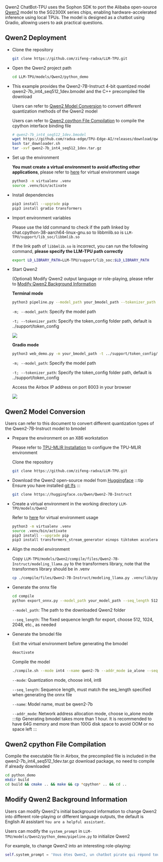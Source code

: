 Qwen2 ChatBot-TPU uses the Sophon SDK to port the Alibaba open-source [Qwen2](https://huggingface.co/Qwen/Qwen2-7B-Instruct) model to the SG2300X series chips, enabling hardware-accelerated inference using local TPUs. The model is designed as a chatbot using Gradio, allowing users to ask practical questions.

## Qwen2 Deployment

- Clone the repository

  ```bash
  git clone https://github.com/zifeng-radxa/LLM-TPU.git
  ```

- Open the Qwen2 project path
  ```bash
  cd LLM-TPU/models/Qwen2/python_demo
  ```
- This example provides the Qwen2-7B-Instruct 4-bit quantized model qwen2-7b_int4_seq512_1dev.bmodel and the C++ precompiled file download

  Users can refer to [Qwen2 Model Conversion](#qwen2-model-conversion) to convert different quantization methods of the Qwen2 model

  Users can refer to [Qwen2 cpython File Compilation](#qwen2-cpython-file-compilation) to compile the cpython interface binding file

  ```bash
  # qwen2-7b_int4_seq512_1dev.bmodel
  wget https://github.com/radxa-edge/TPU-Edge-AI/releases/download/qwen2/tar_downloader.sh
  bash tar_downloader.sh
  tar -xvf qwen2-7b_int4_seq512_1dev.tar.gz
  ```

- Set up the environment

  **You must create a virtual environment to avoid affecting other applications**, please refer to [here](../ai-tools/virtualenv_usage) for virtual environment usage

  ```bash
  python3 -m virtualenv .venv
  source .venv/bin/activate
  ```

- Install dependencies

  ```bash
  pip3 install --upgrade pip
  pip3 install gradio transformers
  ```

- Import environment variables

  Please use the ldd command to check if the path linked by chat.cpython-38-aarch64-linux-gnu.so to libbmlib.so is `LLM-TPU/support/lib_soc/libbmlib.so`

  If the link path of `libbmlib.so` is incorrect, you can run the following command, **please specify the LLM-TPU path correctly**

  ```bash
  export LD_LIBRARY_PATH=LLM-TPU/support/lib_soc:$LD_LIBRARY_PATH
  ```

- Start Qwen2

  (Optional) Modify Qwen2 output language or role-playing, please refer to [Modify Qwen2 Background Information](#modify-qwen2-background-information)

  **Terminal mode**

  ```bash
  python3 pipeline.py --model_path your_bmodel_path --tokenizer_path ../support/token_config/
  ```

  `-m; --model_path`: Specify the model path

  `-t; --tokenizer_path`: Specify the token_config folder path, default is ../support/token_config

  <img src="../../../../img/general-tutorial/tpu_ai/qwen2_2.webp" />

  **Gradio mode**

  ```bash
  python3 web_demo.py -m your_bmodel_path -t ../support/token_config/
  ```

  `-m; --model_path`: Specify the model path

  `-t; --tokenizer_path`: Specify the token_config folder path, default is ../support/token_config

  Access the Airbox IP address on port 8003 in your browser

  <img src="../../../../img/general-tutorial/tpu_ai/qwen2_1.webp" />

## Qwen2 Model Conversion

Users can refer to this document to convert different quantization types of the Qwen2-7B-Instruct model to bmodel

- Prepare the environment on an X86 workstation

  Please refer to [TPU-MLIR Installation](../../model-compile/tpu_mlir_env) to configure the TPU-MLIR environment

  Clone the repository

  ```bash
  git clone https://github.com/zifeng-radxa/LLM-TPU.git
  ```

- Download the Qwen2 open-source model from [Huggingface](https://huggingface.co/Qwen/Qwen2-7B-Instruct)
  :::tip
  Ensure you have installed [git lfs](https://git-lfs.com/)
  :::

  ```bash
  git clone https://huggingface.co/Qwen/Qwen2-7B-Instruct
  ```

- Create a virtual environment in the working directory `LLM-TPU/models/Qwen2`

  Refer to [here](../ai-tools/virtualenv_usage) for virtual environment usage

  ```bash
  python3 -m virtualenv .venv
  source .venv/bin/activate
  pip3 install --upgrade pip
  pip3 install transformers_stream_generator einops tiktoken accelerate torch==2.0.1+cpu torchvision==0.15.2 transformers==4.41.2
  ```

- Align the model environment

  Copy `LLM-TPU/models/Qwen2/compile/files/Qwen2-7B-Instruct/modeling_llama.py` to the transformers library,
  note that the transformers library should be in .venv

  ```bash
  cp ./compile/files/Qwen2-7B-Instruct/modeling_llama.py .venv/lib/python3.10/site-packages/transformers/models/qwen2
  ```

- Generate the onnx file

  ```bash
  cd compile
  python export_onnx.py --model_path your_model_path --seq_length 512
  ```

  `--model_path`: The path to the downloaded Qwen2 folder

  `--seq_length`: The fixed sequence length for export, choose 512, 1024, 2048, etc., as needed

- Generate the bmodel file

  Exit the virtual environment before generating the bmodel

  ```bash
  deactivate
  ```

  Compile the model

  ```bash
  ./compile.sh --mode int4 --name qwen2-7b --addr_mode io_alone --seq_length 512 # same as int8
  ```

  `--mode`: Quantization mode, choose int4, int8

  `--seq_length`: Sequence length, must match the seq_length specified when generating the onnx file

  `--name`: Model name, must be qwen2-7b

  `--addr_mode`: Network address allocation mode, choose io_alone mode
  :::tip
  Generating bmodel takes more than 1 hour. It is recommended to have 64G memory and more than 100G disk space to avoid OOM or no space left
  :::

## Qwen2 cpython File Compilation

Compile the executable file in Airbox, the precompiled file is included in the qwen2-7b_int4_seq512_1dev.tar.gz download package, no need to compile if already downloaded

```bash
cd python_demo
mkdir build
cd build && cmake .. && make && cp *cpython* .. && cd ..
```

## Modify Qwen2 Background Information

Users can modify Qwen2's initial background information to change Qwen2 into different role-playing or different language outputs, the default is English AI assistant `You are a helpful assistant.`

Users can modify the `system_prompt` in `LLM-TPU/models/Qwen2/python_demo/pipeline.py` to initialize Qwen2

For example, to change Qwen2 into an interesting role-playing:

```python
self.system_prompt = 'Vous êtes Qwen2, un chatbot pirate qui répond toujours en français Piratespeak''
```
